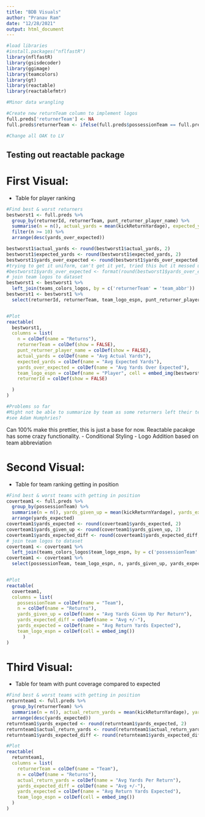 ```yaml
---
title: "BDB Visuals"
author: "Pranav Ram"
date: "12/28/2021"
output: html_document
---
```


```r
#load libraries
#install.packages("nflfastR")
library(nflfastR)
library(gsisdecoder)
library(ggimage)
library(teamcolors)
library(gt)
library(reactable)
library(reactablefmtr)
```


```r
#Minor data wrangling

#Create new returnTeam column to implement logos
full.preds['returnerTeam'] <- NA
full.preds$returnerTeam <- ifelse(full.preds$possessionTeam == full.preds$homeTeamAbbr, full.preds$visitorTeamAbbr, full.preds$homeTeamAbbr)

#Change all OAK to LV


```


## Testing out reactable package

# First Visual:
- Table for player ranking
```r

#Find best & worst returners
bestworst1 <- full.preds %>% 
  group_by(returnerId, returnerTeam, punt_returner_player_name) %>%
  summarise(n = n(), actual_yards = mean(kickReturnYardage), expected_yards = mean(ENS_AVGpreds), yards_over_expected = mean(yard_dif)) %>%
  filter(n >= 10) %>%
  arrange(desc(yards_over_expected))

bestworst1$actual_yards <- round(bestworst1$actual_yards, 2)
bestworst1$expected_yards <- round(bestworst1$expected_yards, 2)
bestworst1$yards_over_expected <- round(bestworst1$yards_over_expected, 2)
#trying to get it uniform, can't get it yet, tried this but it messed up the sorting
#bestworst1$yards_over_expected <- format(round(bestworst1$yards_over_expected, 2), nsmall = 2)
# join team logos to dataset
bestworst1 <- bestworst1 %>%
  left_join(teams_colors_logos, by = c('returnerTeam' = 'team_abbr'))
bestworst1 <- bestworst1 %>%
  select(returnerId, returnerTeam, team_logo_espn, punt_returner_player_name, n, actual_yards, expected_yards, yards_over_expected)


#Plot
reactable(
  bestworst1,
  columns = list(
    n = colDef(name = "Returns"),
    returnerTeam = colDef(show = FALSE),
    punt_returner_player_name = colDef(show = FALSE),
    actual_yards = colDef(name = "Avg Actual Yards"),
    expected_yards = colDef(name = "Avg Expected Yards"),
    yards_over_expected = colDef(name = "Avg Yards Over Expected"),
    team_logo_espn = colDef(name = "Player", cell = embed_img(bestworst1, label = "punt_returner_player_name")),
    returnerId = colDef(show = FALSE)

  )
)

#Problems so far
#Might not be able to summarize by team as some returners left their teams midseason:
#see Adam Humphries?

```
Can 100% make this prettier, this is just a base for now. Reactable pacakge has some crazy functionality.
- Conditional Styling
- Logo Addition based on team abbreviation


# Second Visual:
- Table for team ranking getting in position
```r
#Find best & worst teams with getting in position
coverteam1 <- full.preds %>% 
  group_by(possessionTeam) %>% 
  summarise(n = n(), yards_given_up = mean(kickReturnYardage), yards_expected = mean(ENS_AVGpreds), yards_expected_diff = mean(yard_dif)) %>%
  arrange(yards_expected)
coverteam1$yards_expected <- round(coverteam1$yards_expected, 2)
coverteam1$yards_given_up <- round(coverteam1$yards_given_up, 2)
coverteam1$yards_expected_diff <- round(coverteam1$yards_expected_diff, 2)
# join team logos to dataset
coverteam1 <- coverteam1 %>%
  left_join(teams_colors_logos$team_logo_espn, by = c('possessionTeam' = 'team_abbr'))
coverteam1 <- coverteam1 %>%
  select(possessionTeam, team_logo_espn, n, yards_given_up, yards_expected_diff, yards_expected)


#Plot
reactable(
  coverteam1,
  columns = list(
    possessionTeam = colDef(name = "Team"),
    n = colDef(name = "Returns"),
    yards_given_up = colDef(name = "Avg Yards Given Up Per Return"),
    yards_expected_diff = colDef(name = "Avg +/-"),
    yards_expected = colDef(name = "Avg Return Yards Expected"),
    team_logo_espn = colDef(cell = embed_img())
      )
)
```


# Third Visual:
- Table for team with punt coverage compared to expected
```r
#Find best & worst teams with getting in position
returnteam1 <- full.preds %>% 
  group_by(returnerTeam) %>% 
  summarise(n = n(), actual_return_yards = mean(kickReturnYardage), yards_expected = mean(ENS_AVGpreds), yards_expected_diff = mean(yard_dif)) %>%
  arrange(desc(yards_expected))
returnteam1$yards_expected <- round(returnteam1$yards_expected, 2)
returnteam1$actual_return_yards <- round(returnteam1$actual_return_yards, 2)
returnteam1$yards_expected_diff <- round(returnteam1$yards_expected_diff, 2)

#Plot
reactable(
  returnteam1,
  columns = list(
    returnerTeam = colDef(name = "Team"),
    n = colDef(name = "Returns"),
    actual_return_yards = colDef(name = "Avg Yards Per Return"),
    yards_expected_diff = colDef(name = "Avg +/-"),
    yards_expected = colDef(name = "Avg Return Yards Expected"),
    team_logo_espn = colDef(cell = embed_img())
  )
)

```